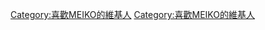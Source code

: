 {{Userbox-2
  |border-c = #D80000
  |border-s = 1
  |id1-c    = #ffffff
  |id1-s    = 12
  |id1-fc   = #D80000
  |id2-c    = #ffffff
  |id2-s    = 15
  |id2-fc   = #D80000
  |info-c   = #D80000
  |info-s   = 9
  |info-fc  = #ffCC00
  |id1      = MEIKO
  |id2      = {{lang|ja|酒}}
  |info     = 這個用戶喜歡'''[[Meiko (软件)|<span style="color:#FFFFFF;">MEIKO</span>]]'''。
}}
<includeonly>[[Category:喜歡MEIKO的維基人]]</includeonly><noinclude>
[[Category:喜歡MEIKO的維基人]]
</noinclude>